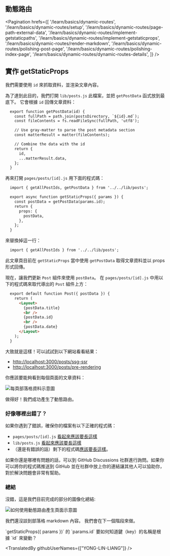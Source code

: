 
## 動態路由

<Pagination
  hrefs={[
    '/learn/basics/dynamic-routes',
    '/learn/basics/dynamic-routes/setup',
    '/learn/basics/dynamic-routes/page-path-external-data',
    '/learn/basics/dynamic-routes/implement-getstaticpaths',
    '/learn/basics/dynamic-routes/implement-getstaticprops',
    '/learn/basics/dynamic-routes/render-markdown',
    '/learn/basics/dynamic-routes/polishing-post-page',
    '/learn/basics/dynamic-routes/polishing-index-page',
    '/learn/basics/dynamic-routes/dynamic-routes-details',
  ]}
/>

## 實作 getStaticProps

我們需要使用 `id` 來抓取資料，並渲染文章內容。

為了達到此目的，我們打開 `lib/posts.js` 此檔案，並把 `getPostData` 函式放到最底下。 它會根據 `id` 回傳文章資料：

```html
  export function getPostData(id) {
    const fullPath = path.join(postsDirectory, `${id}.md`);
    const fileContents = fs.readFileSync(fullPath, 'utf8');

    // Use gray-matter to parse the post metadata section
    const matterResult = matter(fileContents);

    // Combine the data with the id
    return {
      id,
      ...matterResult.data,
    };
  }
```

再來打開 `pages/posts/[id].js` 用下面的程式碼：

```html
  import { getAllPostIds, getPostData } from '../../lib/posts';

  export async function getStaticProps({ params }) {
    const postData = getPostData(params.id);
    return {
      props: {
        postData,
      },
    };
  }
```


來替換掉這一行：

```html
  import { getAllPostIds } from '../../lib/posts';
```

此文章頁目前在 `getStaticProps` 當中使用 `getPostData` 取得文章資料並以 props 形式回傳。

現在，讓我們更新 `Post` 組件來使用 `postData`。 在 `pages/posts/[id].js` 中用以下的程式碼來取代導出的 `Post` 組件上方：

```html
  export default function Post({ postData }) {
    return (
      <Layout>
        {postData.title}
        <br />
        {postData.id}
        <br />
        {postData.date}
      </Layout>
    );
  }
```

大致就是這樣！可以試試到以下網站看看結果：

- [http://localhost:3000/posts/ssg-ssr](http://localhost:3000/posts/ssg-ssr)
- [http://localhost:3000/posts/pre-rendering](http://localhost:3000/posts/pre-rendering)

你應該要能夠看到每個頁面的文章資料：

![每頁部落格資料示意圖](https://nextjs.org/static/images/learn/dynamic-routes/blog-data-post-page.png "每頁部落格資料示意圖")

做得好！我們成功產生了動態路由。

### 好像哪裡出錯了？

如果你遇到了錯誤，確保你的檔案有以下正確的程式碼：

- `pages/posts/[id].js` [看起來應該要長這樣](https://github.com/vercel/next-learn/blob/master/basics/dynamic-routes-step-1/pages/posts/%5Bid%5D.js)
- `lib/posts.js` [看起來應該要長這樣](https://github.com/vercel/next-learn/blob/master/basics/dynamic-routes-step-1/lib/posts.js)
- （還是有錯誤的話）剩下的程式碼[應該要長這樣](https://github.com/vercel/next-learn/tree/master/basics/dynamic-routes-step-1)。

如果你還是哪裡有問題的話，可以到 GitHub Discussions 社群進行詢問。如果你可以將你的程式碼推送到 GitHub 並在社群中放上你的連結讓其他人可以協助你，對於解決問題會非常有幫助。

### 總結

沒錯，這是我們目前完成的部分的圖像化總結:

![如何使用動態路由產生頁面示意圖](	https://nextjs.org/static/images/learn/dynamic-routes/how-to-dynamic-routes.png "如何使用動態路由產生頁面示意圖")

我們還沒談到部落格 markdown 內容。 我們會在下一個階段來做。

<Quiz>
    <QuizHeading type={QuizType.quickReview}>
        `getStaticProps({ params })` 的 `params.id` 要如何知道鍵（key）的名稱是根據 `id` 來變動？
    </QuizHeading>
    <QuizOptionGroup>
        <QuizOption text="根據 Markdown 檔案的標題"/>
        <QuizOption text="根據檔案名稱內容" isCorrect/>
    </QuizOptionGroup>
</Quiz>

<TranslatedBy githubUserNames={["YONG-LIN-LIANG"]} />